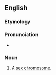 ==English==

===Etymology===
{{prefix|idio|chromosome|lang=en}}

===Pronunciation===
* {{IPA|/ˌɪdɪə(ʊ)ˈkɹəʊməsəʊm/|lang=en}}

===Noun===
{{en-noun}}

# {{label|en|cytology}} A [[sex chromosome]].